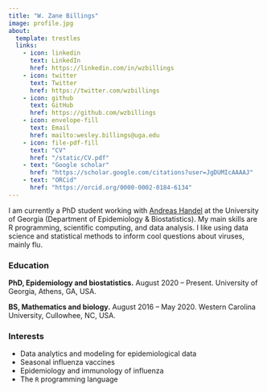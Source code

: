 ```yaml
---
title: "W. Zane Billings"
image: profile.jpg
about:
  template: trestles
  links:
    - icon: linkedin
      text: LinkedIn
      href: https://linkedin.com/in/wzbillings
    - icon: twitter
      text: Twitter
      href: https://twitter.com/wzbillings
    - icon: github
      text: GitHub
      href: https://github.com/wzbillings
    - icon: envelope-fill
      text: Email
      href: mailto:wesley.billings@uga.edu
    - icon: file-pdf-fill
      text: "CV"
      href: "/static/CV.pdf"
    - text: "Google scholar"
      href: "https://scholar.google.com/citations?user=JgDUMIcAAAAJ"
    - text: "ORCid"
      href: "https://orcid.org/0000-0002-0184-6134"
---
```


I am currently a PhD student working with [Andreas Handel](http://handelgroup.publichealth.uga.edu/) at the University of Georgia (Department of Epidemiology & Biostatistics). My main skills are R programming, scientific computing, and data analysis. I like using data science and statistical methods to inform cool questions about viruses, mainly flu.

### Education

**PhD, Epidemiology and biostatistics.** August 2020 -- Present. University of Georgia, Athens, GA, USA.

**BS, Mathematics and biology.** August 2016 -- May 2020. Western Carolina University, Cullowhee, NC, USA.

### Interests

* Data analytics and modeling for epidemiological data
* Seasonal influenza vaccines
* Epidemiology and immunology of influenza
* The `R` programming language
